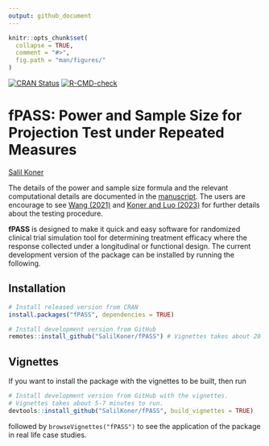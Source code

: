 ```yaml
---
output: github_document
---
```


<!-- README.md is generated from README.Rmd. Please edit that file -->

```r
knitr::opts_chunk$set(
  collapse = TRUE,
  comment = "#>",
  fig.path = "man/figures/"
)
```

<!-- # pkgdown <img src="man/figures/logo.png" align="right" alt="" width="120" /> -->

<!-- badges: start -->
[![CRAN Status](https://www.r-pkg.org/badges/version/fPASS)](https://cran.r-project.org/package=fPASS){.pkgdown-release}
[![R-CMD-check](https://github.com/SalilKoner/fPASS/actions/workflows/R-CMD-check.yaml/badge.svg)](https://github.com/SalilKoner/fPASS/actions/workflows/R-CMD-check.yaml)
<!-- badges: end -->

# fPASS: Power and Sample Size for Projection Test under Repeated Measures

[Salil Koner](https://biostat.duke.edu/profile/salil-koner)

The details of the power and sample size formula and the relevant computational details are documented in the [manuscript](https://salilkoner.github.io/assets/PASS_manuscript.pdf). The users are encourage to see [Wang (2021)](https://doi.org/10.1214/21-EJS1802) and [Koner and Luo (2023)](https://arxiv.org/abs/2302.05612) for further details about the testing procedure.

**fPASS** is designed to make it quick and easy software for randomized clinical trial simulation tool for determining treatment efficacy where the response collected under a longitudinal or functional design. The current development version of the package can be installed by running the following. 

## Installation

::: .pkgdown-release
```r
# Install released version from CRAN
install.packages("fPASS", dependencies = TRUE)
```
:::

::: .pkgdown-devel
```r
# Install development version from GitHub
remotes::install_github("SalilKoner/fPASS") # Vignettes takes about 20 minutes to run. 
```
:::

## Vignettes

If you want to install the package with the vignettes to be built, then run
```r
# Install development version from GitHub with the vignettes.
# Vignettes takes about 5-7 minutes to run. 
devtools::install_github("SalilKoner/fPASS", build_vignettes = TRUE) 
```
followed by `browseVignettes("fPASS")` to see the application of the package in real life case studies. 

